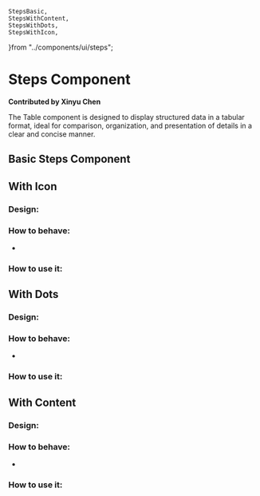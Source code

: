     StepsBasic,
    StepsWithContent,
    StepsWithDots,
    StepsWithIcon,
}from "../components/ui/steps";


# Steps Component

**Contributed by Xinyu Chen**

The Table component is designed to display structured data in a tabular format, ideal for comparison, organization, and presentation of details in a clear and concise manner.

## Basic Steps Component

<StepsBasic/>

## With Icon

### Design:

### How to behave:

-
### How to use it:

<StepsWithIcon/>

## With Dots

### Design:

### How to behave:

-
### How to use it:

<StepsWithDots/>

## With Content

### Design:

### How to behave:

-
### How to use it:

<StepsWithContent/>